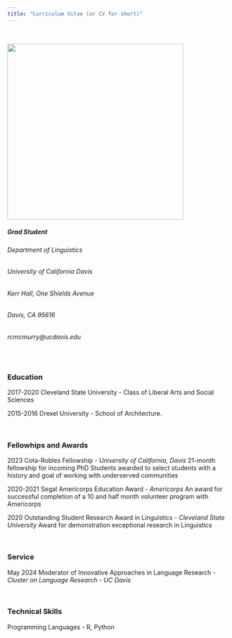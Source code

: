 ```yaml
---
title: "Curriculum Vitae (or CV for short)"
---
```


<br>

![](images/PXL_20231007_010302467.PORTRAIT-01.jpg){width="400"}

##### Grad Student

###### Department of Linguistics

###### University of California Davis

###### Kerr Hall, One Shields Avenue

###### Davis, CA 95616

###### rcmcmurry@ucdavis.edu

<br>

### Education

2017-2020 Cleveland State University - Class of Liberal Arts and Social Sciences

2015-2016 Drexel University - School of Architecture.

\

### Fellowhips and Awards 

2023 Cota-Robles Fellowship - *University of California, Davis* 21-month fellowship for incoming PhD Students awarded to select students with a history and goal of working with underserved communities

2020-2021 Segal Americorps Education Award - *Americorps* An award for successful completion of a 10 and half month volunteer program with Americorps

2020 Outstanding Student Research Award in Linguistics - *Cleveland State University* Award for demonstration exceptional research in Linguistics

\

### Service

May 2024 Moderator of Innovative Approaches in Language Research - *Cluster on Language Research - UC Davis*

\

### Technical Skills

Programming Languages - R, Python